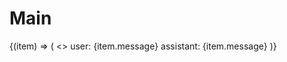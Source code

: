 # Main

<ForEach arr={props.messageHistory}>
  {(item) => (
    <>
      <If condition={item.role == 'user'}>
        user: {item.message}
      </If>
      <ElseIf condition={item.role == 'assistant'}>
        assistant: {item.message}
      </ElseIf>
    </>
  )}
</ForEach>